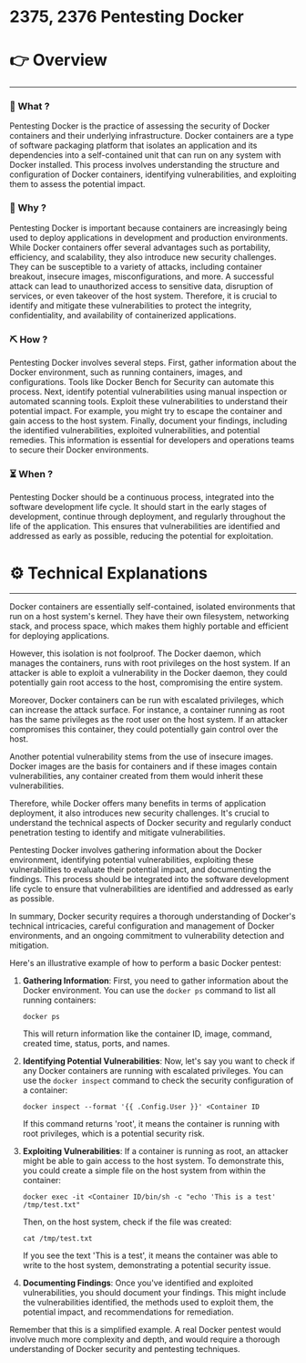 # 2375, 2376 Pentesting Docker


# 👉 Overview

---

### 👀 What ?

Pentesting Docker is the practice of assessing the security of Docker containers and their underlying infrastructure. Docker containers are a type of software packaging platform that isolates an application and its dependencies into a self-contained unit that can run on any system with Docker installed. This process involves understanding the structure and configuration of Docker containers, identifying vulnerabilities, and exploiting them to assess the potential impact.


### 🧐 Why ?

Pentesting Docker is important because containers are increasingly being used to deploy applications in development and production environments. While Docker containers offer several advantages such as portability, efficiency, and scalability, they also introduce new security challenges. They can be susceptible to a variety of attacks, including container breakout, insecure images, misconfigurations, and more. A successful attack can lead to unauthorized access to sensitive data, disruption of services, or even takeover of the host system. Therefore, it is crucial to identify and mitigate these vulnerabilities to protect the integrity, confidentiality, and availability of containerized applications.


### ⛏️ How ?

Pentesting Docker involves several steps. First, gather information about the Docker environment, such as running containers, images, and configurations. Tools like Docker Bench for Security can automate this process. Next, identify potential vulnerabilities using manual inspection or automated scanning tools. Exploit these vulnerabilities to understand their potential impact. For example, you might try to escape the container and gain access to the host system. Finally, document your findings, including the identified vulnerabilities, exploited vulnerabilities, and potential remedies. This information is essential for developers and operations teams to secure their Docker environments.


### ⏳ When ?

Pentesting Docker should be a continuous process, integrated into the software development life cycle. It should start in the early stages of development, continue through deployment, and regularly throughout the life of the application. This ensures that vulnerabilities are identified and addressed as early as possible, reducing the potential for exploitation.


# ⚙️ Technical Explanations

---

Docker containers are essentially self-contained, isolated environments that run on a host system's kernel. They have their own filesystem, networking stack, and process space, which makes them highly portable and efficient for deploying applications.

However, this isolation is not foolproof. The Docker daemon, which manages the containers, runs with root privileges on the host system. If an attacker is able to exploit a vulnerability in the Docker daemon, they could potentially gain root access to the host, compromising the entire system.

Moreover, Docker containers can be run with escalated privileges, which can increase the attack surface. For instance, a container running as root has the same privileges as the root user on the host system. If an attacker compromises this container, they could potentially gain control over the host.

Another potential vulnerability stems from the use of insecure images. Docker images are the basis for containers and if these images contain vulnerabilities, any container created from them would inherit these vulnerabilities.

Therefore, while Docker offers many benefits in terms of application deployment, it also introduces new security challenges. It's crucial to understand the technical aspects of Docker security and regularly conduct penetration testing to identify and mitigate vulnerabilities.

Pentesting Docker involves gathering information about the Docker environment, identifying potential vulnerabilities, exploiting these vulnerabilities to evaluate their potential impact, and documenting the findings. This process should be integrated into the software development life cycle to ensure that vulnerabilities are identified and addressed as early as possible.

In summary, Docker security requires a thorough understanding of Docker's technical intricacies, careful configuration and management of Docker environments, and an ongoing commitment to vulnerability detection and mitigation.

Here's an illustrative example of how to perform a basic Docker pentest:

1. **Gathering Information**:
First, you need to gather information about the Docker environment. You can use the `docker ps` command to list all running containers:
    
    ```
    docker ps
    
    ```
    
    This will return information like the container ID, image, command, created time, status, ports, and names.
    
2. **Identifying Potential Vulnerabilities**:
Now, let's say you want to check if any Docker containers are running with escalated privileges. You can use the `docker inspect` command to check the security configuration of a container:
    
    ```
    docker inspect --format '{{ .Config.User }}' <Container ID
    
    ```
    
    If this command returns 'root', it means the container is running with root privileges, which is a potential security risk.
    
3. **Exploiting Vulnerabilities**:
If a container is running as root, an attacker might be able to gain access to the host system. To demonstrate this, you could create a simple file on the host system from within the container:
    
    ```
    docker exec -it <Container ID/bin/sh -c "echo 'This is a test' /tmp/test.txt"
    
    ```
    
    Then, on the host system, check if the file was created:
    
    ```
    cat /tmp/test.txt
    
    ```
    
    If you see the text 'This is a test', it means the container was able to write to the host system, demonstrating a potential security issue.
    
4. **Documenting Findings**:
Once you've identified and exploited vulnerabilities, you should document your findings. This might include the vulnerabilities identified, the methods used to exploit them, the potential impact, and recommendations for remediation.

Remember that this is a simplified example. A real Docker pentest would involve much more complexity and depth, and would require a thorough understanding of Docker security and pentesting techniques.

